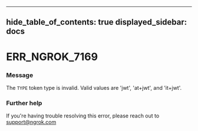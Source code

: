 

---
hide_table_of_contents: true
displayed_sidebar: docs
---


# ERR_NGROK_7169

### Message
The `TYPE` token type is invalid. Valid values are 'jwt', 'at+jwt', and 'it+jwt'.

<ErrorDetails error="err_ngrok_7169" />



### Further help
If you're having trouble resolving this error, please reach out to [support@ngrok.com](mailto:support@ngrok.com?subject=Help%20with%20ERR_NGROK_7169)

